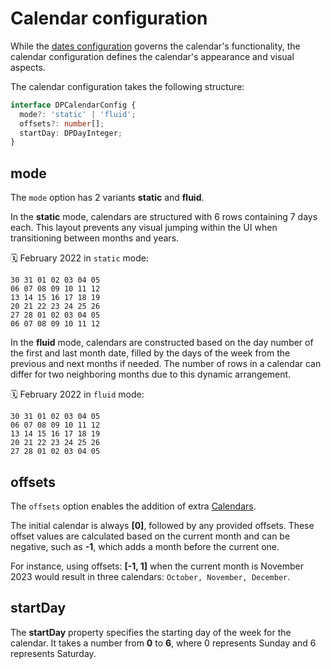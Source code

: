 # Calendar configuration

While the [dates configuration](/datepicker/dates-configuration) governs the calendar's functionality, the calendar configuration defines the calendar's appearance and visual aspects.

The calendar configuration takes the following structure:

```ts
interface DPCalendarConfig {
  mode?: 'static' | 'fluid';
  offsets?: number[];
  startDay: DPDayInteger;
}
```

## mode

The `mode` option has 2 variants **static** and **fluid**.

In the **static** mode, calendars are structured with 6 rows containing 7 days each. This layout prevents any visual jumping within the UI when transitioning between months and years.

🗓 February 2022 in `static` mode:

``` text
30 31 01 02 03 04 05
06 07 08 09 10 11 12
13 14 15 16 17 18 19
20 21 22 23 24 25 26
27 28 01 02 03 04 05
06 07 08 09 10 11 12
```

In the **fluid** mode, calendars are constructed based on the day number of the first and last month date, filled by the days of the week from the previous and next months if needed. The number of rows in a calendar can differ for two neighboring months due to this dynamic arrangement.

🗓 February 2022 in `fluid` mode:

``` text
30 31 01 02 03 04 05
06 07 08 09 10 11 12
13 14 15 16 17 18 19
20 21 22 23 24 25 26
27 28 01 02 03 04 05
```

## offsets

The `offsets` option enables the addition of extra [Calendars](/datepicker/state-data#calendars).

The initial calendar is always **[0]**, followed by any provided offsets. These offset values are calculated based on the current month and can be negative, such as **-1**, which adds a month before the current one.

For instance, using offsets: **[-1, 1]** when the current month is November 2023 would result in three calendars: `October, November, December`.

## startDay

The **startDay** property specifies the starting day of the week for the calendar. It takes a number from **0** to **6**, where 0 represents Sunday and 6 represents Saturday.
